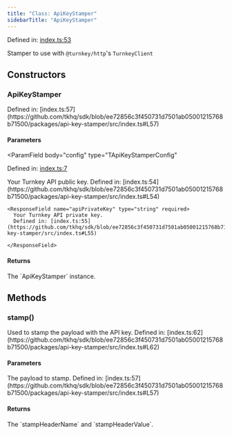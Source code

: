 ```yaml
---
title: "Class: ApiKeyStamper"
sidebarTitle: "ApiKeyStamper"
---
```


Defined in: [index.ts:53](https://github.com/tkhq/sdk/blob/ee72856c3f450731d7501ab05001215768b71500/packages/api-key-stamper/src/index.ts#L53)

Stamper to use with `@turnkey/http`'s `TurnkeyClient`

## Constructors

### ApiKeyStamper

<ParamField body="ApiKeyStamper(config: TApiKeyStamperConfig)" type="TStamper">
  Defined in:
  [index.ts:57](https://github.com/tkhq/sdk/blob/ee72856c3f450731d7501ab05001215768b71500/packages/api-key-stamper/src/index.ts#L57)
</ParamField>

#### Parameters

<ParamField
  body="config"
  type="TApiKeyStamperConfig"
>
  Defined in:
  [index.ts:7](https://github.com/tkhq/sdk/blob/ee72856c3f450731d7501ab05001215768b71500/packages/api-key-stamper/src/index.ts#L7)

  <Expandable title="parameters">
    <ResponseField name="apiPublicKey" type="string" required>
      Your Turnkey API public key.
      Defined in: [index.ts:54](https://github.com/tkhq/sdk/blob/ee72856c3f450731d7501ab05001215768b71500/packages/api-key-stamper/src/index.ts#L54)
    </ResponseField>

    <ResponseField name="apiPrivateKey" type="string" required>
      Your Turnkey API private key.
      Defined in: [index.ts:55](https://github.com/tkhq/sdk/blob/ee72856c3f450731d7501ab05001215768b71500/packages/api-key-stamper/src/index.ts#L55)

    </ResponseField>

  </Expandable>
</ParamField>

#### Returns

<ResponseField name="ApiKeyStamper" type="TStamper" required>
  The `ApiKeyStamper` instance.
</ResponseField>

## Methods

### stamp()

<ParamField body="stamp(payload: string)" type="Promise<TStamp>" required>
  Used to stamp the payload with the API key. Defined in:
  [index.ts:62](https://github.com/tkhq/sdk/blob/ee72856c3f450731d7501ab05001215768b71500/packages/api-key-stamper/src/index.ts#L62)
</ParamField>

#### Parameters

<ParamField body="payload" type="string">
  The payload to stamp. Defined in:
  [index.ts:57](https://github.com/tkhq/sdk/blob/ee72856c3f450731d7501ab05001215768b71500/packages/api-key-stamper/src/index.ts#L57)
</ParamField>

#### Returns

<ResponseField name="stamp()" type="Promise<TStamp>" required>
  The `stampHeaderName` and `stampHeaderValue`.
</ResponseField>

